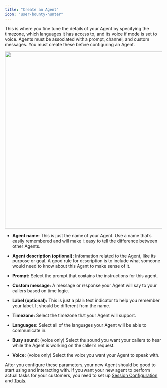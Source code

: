 ```yaml
---
title: "Create an Agent"
icon: "user-bounty-hunter"
---
```


This is where you fine tune the details of your Agent by specifying the timezone, which languages it has access to, and its voice if mode is set to voice. Agents must be associated with a prompt, channel, and custom messages. You must create these before configuring an Agent. 

<img height="568" width="663" src="https://lh7-rt.googleusercontent.com/docsz/AD_4nXfnD1EAn4Zx9_1Y8DLrPPbB4me8ljO8hsNl5lxeaxdIhMA06YIyog3V4iOWaaJfh4ZFPVZs3JSgiAzHLiGKJ2TzivC1Zqc8qnpJGKdmg4QO-FZ4BxJtgRqxcSsMlyaF-RHzeXAC_w?key=JBBxuoVFeIMKcM-ZFwfnG7a5" />

* **Agent name:** This is just the name of your Agent. Use a name that’s easily remembered and will make it easy to tell the difference between other Agents. 

* **Agent description (optional):** Information related to the Agent, like its purpose or goal. A good rule for description is to include what someone would need to know about this Agent to make sense of it.

* **Prompt:** Select the prompt that contains the instructions for this agent. 

* **Custom message:** A message or response your Agent will say to your callers based on time logic.

* **Label (optional):** This is just a plain text indicator to help you remember your label. It should be different from the name.

* **Timezone:** Select the timezone that your Agent will support.

* **Languages:** Select all of the languages your Agent will be able to communicate in. 

* **Busy sound:** (voice only) Select the sound you want your callers to hear while the Agent is working on the caller’s request. 

* **Voice:** (voice only) Select the voice you want your Agent to speak with.

After you configure these parameters, your new Agent should be good to start using and interacting with. If you want your new agent to perform actual tasks for your customers, you need to set up [Session Configuration](https://docs.syllable.ai/workspaces/SessionConfig) and [Tools](https://docs.syllable.ai/Resources/Tools).